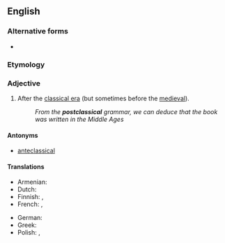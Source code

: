 ==English==

===Alternative forms===
* {{alter|en|post-classical}}

===Etymology===
{{prefix|en|post|classical}}

===Adjective===
{{en-adj|-}}

# After the [[classical era]] (but sometimes before the [[medieval]]).
#: ''From the '''postclassical''' grammar, we can deduce that the book was written in the Middle Ages''

====Antonyms====
* [[anteclassical]]

====Translations====
{{trans-top|after the classical era}}
* Armenian: {{t|hy|ետդասական}}
* Dutch: {{t|nl|postklassiek}}
* Finnish: {{t|fi|jälkiklassinen}}, {{t|fi|postklassinen}}
* French: {{t+|fr|post-classique}}, {{t+|fr|postclassique}}
{{trans-mid}}
* German: {{t|de|nachklassisch}}
* Greek: {{t+|el|μετακλασικός}}
* Polish: {{t|pl|postklasyczny}}, {{t|pl|poklasyczny}}
{{trans-bottom}}